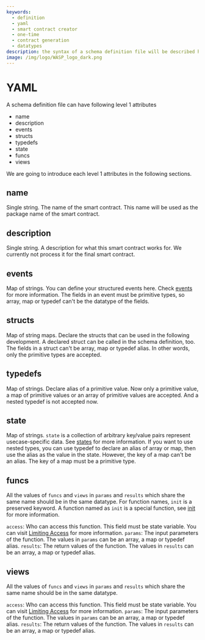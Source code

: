 ```yaml
---
keywords:
  - definition
  - yaml
  - smart contract creator
  - one-time
  - contract generation
  - datatypes
description: the syntax of a schema definition file will be described here.
image: /img/logo/WASP_logo_dark.png
---
```


# YAML

A schema definition file can have following level 1 attributes

- name
- description
- events
- structs
- typedefs
- state
- funcs
- views

We are going to introduce each level 1 attributes in the following sections.

## name

Single string. The name of the smart contract. This name will be used as the package name of the smart contract.

## description

Single string. A description for what this smart contract works for. We currently not process it for the final smart contract.

## events

Map of strings. You can define your structured events here. Check [events](./events.mdx) for more information.
The fields in an event must be primitive types, so array, map or typedef can't be the datatype of the fields.

## structs

Map of string maps. Declare the structs that can be used in the following development. A declared struct can be called in the schema definition, too.
The fields in a struct can't be array, map or typedef alias. In other words, only the primitive types are accepted.

## typedefs

Map of strings. Declare alias of a primitive value. Now only a primitive value, a map of primitive values or an array of primitive values are accepted.
And a nested typedef is not accepted now.

## state

Map of strings. `state` is a collection of arbitrary key/value pairs represent usecase-specific data. See [states](/learn/smart-contracts/core_concepts/states) for more information.
If you want to use nested types, you can use typedef to declare an alias of array or map, then use the alias as the value in the state.
However, the key of a map can't be an alias. The key of a map must be a primitive type.

## funcs

All the values of `funcs` and `views` in `params` and `results` which share the same name should be in the same datatype.
For function names, `init` is a preserved keyword. A function named as `init` is a special function, see [init](./init.mdx) for more information.

`access`: Who can access this function. This field must be state variable. You can visit [Limiting Access](./access.mdx#limiting-access) for more information.
`params`: The input parameters of the function. The values in `params` can be an array, a map or typedef alias.
`results`: The return values of the function. The values in `results` can be an array, a map or typedef alias.

## views

All the values of `funcs` and `views` in `params` and `results` which share the same name should be in the same datatype.

`access`: Who can access this function. This field must be state variable. You can visit [Limiting Access](./access.mdx#limiting-access) for more information.
`params`: The input parameters of the function. The values in `params` can be an array, a map or typedef alias.
`results`: The return values of the function. The values in `results` can be an array, a map or typedef alias.
